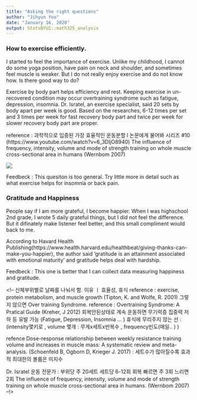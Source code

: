 ---
title: "Asking the right questions"
author: "Jihyun Yoo"
date: "January 16, 2020"
output: StatsBYUI::math325_analysis
---

### How to exercise efficiently.   

I started to feel the importance of exercise. Unlike my childhood, I cannot do some yoga position, have pain on neck and shoulder, and sometimes feel muscle is weaker. But I do not really enjoy exercise and do not know how. Is there good way to do?

Exercise by body part helps efficiency and rest. Keeping exercise in un-recovered condition may occur overtraining syndrome such as fatigue, depression, insomnia. Dr. Isratel, an exercise specialist, said 20 sets by body apart per week is good. Based on the researches, 6-12 times per set and 3 times per week for fast recovery body part and twice per week for slower recovery body part are proper.

reference : 
과학적으로 입증된 가장 효율적인 운동분할 l 논문에게 물어봐 시리즈 #10 (https://www.youtube.com/watch?v=6_3DljO8940)
The influence of frequency, intensity, volume and mode of strength training on whole muscle cross-sectional area in humans (Wernbom 2007)

![](exerice1.png)

Feedbeck : This quesiton is too general. Try little more in detail such as what exercise helps for insomnia or back pain.

### Gratitude and Happiness

People say if I am more grateful, I become happier. When I was highschool 2nd grade, I wrote 5 daily grateful things, but I did not feel the difference. 
But it difinately make listener feel better, and this small compliment would back to me. 

According to Havard Health Publishing(https://www.health.harvard.edu/healthbeat/giving-thanks-can-make-you-happier), the author said 'gratitude is an attainment associated with emotional maturity' and gratitude helps deal with hardship. 

Feedbeck : This one is better that I can collect data measuring happiness and gratitude. 

<!--
신체부위별로 날짜를 나눠서 함. 이유 ㅣ 효율성, 휴식
reference : exercise, protein metabolism, and muscle growth (Tipton, K. and Wolfe, R. 2001) 그렇지 않으면 Over training Syndrome. reference : Overtraining Syndrome: A Pratical Guide (Kreher, J 2012) 회복안된상태로 계속 운동하면 무기력증 집중력 저하 등 유발 가능 (Fatigue, Depression, Insomnia ... )
휴식에 무리주지 않는 선 : 
(intensity몇키로 , volume 몇개 : 무게x세트x반복수 , frequency빈도(매일.. ) ) 

refence Dose-response relationship between weekly resistance training volume and increases in muscle mass: A systematic review and meta-analysis. (Schoenfeld B, Ogborn D, Krieger J. 2017) : 세트수가 많아질수록 효과적 최대한의 볼륨은 미지수 

Dr. Isratel 운동 전문가 : 부위당 주 20세트 
세트당 6-12회 
회복 빠르면 주 3회 느리면 2회 The influence of frequency, intensity, volume and mode of strength training on whole muscle cross-sectional area in humans. (Wernbom 2007) --!>





<!-- Note from ‘R for Data Science’

sd <- iris %>% arrange(Sepal.Length)
head(sd)
colnames(sd)
test <- sd %>% select(Species,Petal.Length)
sdd <- iris %>% group_by(Species) %>% summarize(height = mean(Sepal.Length), width = mean(Sepal.Width), petal_length = mean(Petal.Length),petal_width=mean(Petal.Width))
head(sdd)

#select(flights, year:day) : select year~day column
#select(flights, -(year:day)) : year~day column 빼고 다 
#More Select Statement:
#starts_with("abc")
#ends_with("xyz")
#contains("ijk")
#num_range("x", 1:3): matches x1, x2 and x3
#rename(flights, tail_num = tailnum)
#select(flights, time_hour, air_time, everything()) <- column organize편리함 
#mutate 예시 
#mutate(flights_sml,
#gain = dep_delay - arr_delay,
#hours = air_time / 60,
#gain_per_hour = gain / hours
#)
#transmute : mutate랑 비슷한데 새것만 keep한다.
#  %/% 나누기 몫
#  %% 나누기 나머지 
-->
